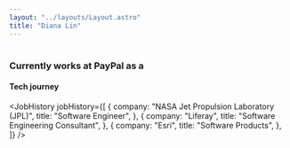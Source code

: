 ```yaml
---
layout: "../layouts/Layout.astro"
title: "Diana Lin"
---
```



# <StyledGradient text={frontmatter.title}/>

<a href="/">
  <Profile
    height={200}
    name={frontmatter.title}
    src={dianaProfile}
    width={200}
  />
</a>

### Currently works at PayPal as a <StyledGradient text="Staff Software Engineer" />

#### Tech journey

<JobHistory
  jobHistory={[
    {
      company: "NASA Jet Propulsion Laboratory (JPL)",
      title: "Software Engineer",
    },
    {
      company: "Liferay",
      title: "Software Engineering Consultant",
    },
    {
      company: "Esri",
      title: "Software Products",
    },
  ]}
/>
